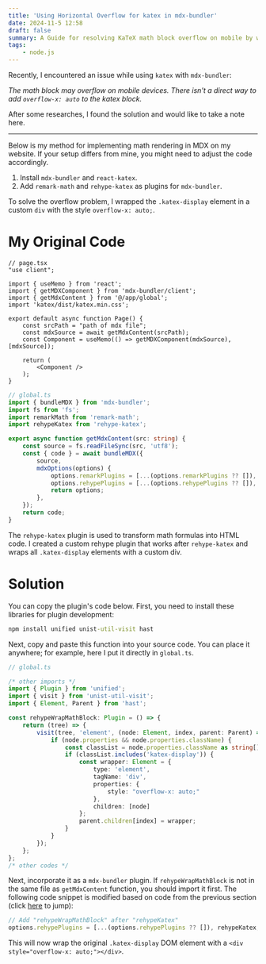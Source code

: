 ```yaml
---
title: 'Using Horizontal Overflow for katex in mdx-bundler'
date: 2024-11-5 12:58
draft: false
summary: A Guide for resolving KaTeX math block overflow on mobile by wrapping .katex-display elements with a custom div using a custom rehype plugin in mdx-bundler.
tags: 
    - node.js
---
```


Recently, I encountered an issue while using `katex` with `mdx-bundler`:

*The math block may overflow on mobile devices. There isn't a direct way to add `overflow-x: auto` to the katex block.*

After some researches, I found the solution and would like to take a note here.

---

Below is my method for implementing math rendering in MDX on my website. If your setup differs from mine, you might need to adjust the code accordingly.

1. Install `mdx-bundler` and `react-katex`.
2. Add `remark-math` and `rehype-katex` as plugins for `mdx-bundler`.

To solve the overflow problem, I wrapped the `.katex-display` element in a custom `div` with the style `overflow-x: auto;`.

# My Original Code

```tsx
// page.tsx
"use client";

import { useMemo } from 'react';
import { getMDXComponent } from 'mdx-bundler/client';
import { getMdxContent } from '@/app/global';
import 'katex/dist/katex.min.css';

export default async function Page() {
    const srcPath = "path of mdx file";
    const mdxSource = await getMdxContent(srcPath);
    const Component = useMemo(() => getMDXComponent(mdxSource), [mdxSource]);

    return (
        <Component />
    );
} 
```

<div id="fragment"></div>

```ts
// global.ts
import { bundleMDX } from 'mdx-bundler';
import fs from 'fs';
import remarkMath from 'remark-math';
import rehypeKatex from 'rehype-katex';

export async function getMdxContent(src: string) {
    const source = fs.readFileSync(src, 'utf8');
    const { code } = await bundleMDX({
        source,
        mdxOptions(options) {
            options.remarkPlugins = [...(options.remarkPlugins ?? []), remarkMath];
            options.rehypePlugins = [...(options.rehypePlugins ?? []), rehypeKatex];
            return options;
        },
    });
    return code;
}
```

The `rehype-katex` plugin is used to transform math formulas into HTML code. I created a custom rehype plugin that works after `rehype-katex` and wraps all `.katex-display` elements with a custom div.

# Solution

You can copy the plugin's code below. First, you need to install these libraries for plugin development:

```bat
npm install unified unist-util-visit hast
```

Next, copy and paste this function into your source code. You can place it anywhere; for example, here I put it directly in `global.ts`.

```ts
// global.ts

/* other imports */
import { Plugin } from 'unified';
import { visit } from 'unist-util-visit';
import { Element, Parent } from 'hast';

const rehypeWrapMathBlock: Plugin = () => {
    return (tree) => {
        visit(tree, 'element', (node: Element, index, parent: Parent) => {
            if (node.properties && node.properties.className) {
                const classList = node.properties.className as string[];
                if (classList.includes('katex-display')) {
                    const wrapper: Element = {
                        type: 'element',
                        tagName: 'div',
                        properties: {
                            style: "overflow-x: auto;"
                        },
                        children: [node]
                    };
                    parent.children[index] = wrapper;
                }
            }
        });
    };
};
/* other codes */
```

Next, incorporate it as a `mdx-bundler` plugin. If `rehypeWrapMathBlock` is not in the same file as `getMdxContent` function, you should import it first. The following code snippet is modified based on code from the previous section (click [here](#fragment) to jump):

```ts
// Add "rehypeWrapMathBlock" after "rehypeKatex"
options.rehypePlugins = [...(options.rehypePlugins ?? []), rehypeKatex, rehypeWrapMathBlock];
```

This will now wrap the original `.katex-display` DOM element with a `<div style="overflow-x: auto;"></div>`.